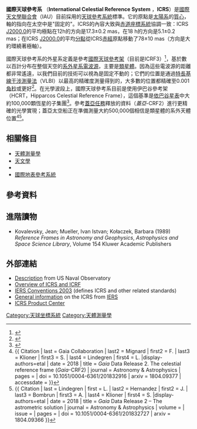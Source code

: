 '''國際天球參考系''' （'''International Celestial Reference System''' ，'''ICRS'''）是[[國際天文學聯合會|國際天文學聯合會]]（IAU）目前採用的[[天球坐標系統|天球參考系統]]標準。它的原點是[[太陽系|太陽系]]的[[質心|質心]]，軸的指向在太空中是"固定的"。ICRS的內容大致與[[赤道座標系統|赤道座標系統]]協調一致：ICRS [[J2000.0|J2000.0]]的平均極點在12h的方向是17.3±0.2 mas，在18 h的方向是5.1±0.2 mas；在ICRS [[J2000.0|J2000.0]]的平均[[分點|分點]]從ICRS[[赤經|赤經]]原點移動了78±10 mas（方向是大約環繞著極軸）。

國際天球參考系的外星系定義是參考[[國際天球參考架|國際天球參考架]]（目前是ICRF3）<ref name="IERS_ICRF_versions">{{cite web |title=The International Celestial Reference Frame (ICRF) |url=https://www.iers.org/IERS/EN/DataProducts/ICRF/icrf.html;jsessionid=180122EBBE3451F28E8B1205E35B40F1.live1 |website=www.iers.org |publisher=IERS |accessdate=16 April 2019 |archive-date=2019-04-16 |archive-url=https://web.archive.org/web/20190416101618/https://www.iers.org/IERS/EN/DataProducts/ICRF/icrf.html;jsessionid%3D180122EBBE3451F28E8B1205E35B40F1.live1 |dead-url=no }}</ref>，基於數以百計分布在整個天空的[[無線電波源|系外星系電波源]]，主要是[[類星體|類星體]]。因為這些電波源的距離都非常遙遠，以我們目前的技術可以視為是固定不動的；它們的位置是通過[[特長基線干涉測量法|特長基線干涉測量法]]（VLBI）以最高的精確度測量得到的，大多數的位置都精確至0.001[[弧分|角秒]]或更好<ref>{{cite web |url=http://aa.usno.navy.mil/faq/docs/ICRS_doc.php |title=ICRS Narrative |accessdate=2012-06-07 |publisher=<!---http://aa.usno.navy.mil/index.php--->U.S. Naval Observatory Astronomical Applications |archive-date=2011-07-09 |archive-url=https://web.archive.org/web/20110709100504/http://aa.usno.navy.mil/faq/docs/ICRS_doc.php |dead-url=no }}</ref>。在光學波段上，國際天球參考系目前是使用伊巴谷參考架（HCRT，Hipparcos Celestial Reference Frame），這個基準是[[依巴谷星表|依巴谷星表]]中大約100,000顆恆星的子集團<ref>{{cite web | url = http://aa.usno.navy.mil/faq/docs/ICRS_doc.php#FROPT | title = International Celestial Reference System (ICRS) | publisher = U S Naval Observatory, Astronomical Applications Department | access-date = May 12, 2018 | archive-date = 2011-07-09 | archive-url = https://web.archive.org/web/20110709100504/http://aa.usno.navy.mil/faq/docs/ICRS_doc.php#FROPT | dead-url = no }}</ref>。參考[[蓋亞任務|蓋亞任務]]釋放的資料（''蓋亞''-CRF2）進行更精確的光學實現；蓋亞太空船正在準備測量大約500,000個相信是類星體的系外天體位置<ref>{{ Citation | last = Gaia Collaboration | last2 = Mignard | first2 = F.  | last3 = Klioner | first3 = S. | last4 = Lindegren | first4 = L. |display-authors=etal | date = 2018 | title = ''Gaia'' Data Release 2. The celestial reference frame (''Gaia''-CRF2) | journal = Astronomy & Astrophysics | pages =  | doi = 10.1051/0004-6361/201832916 | arxiv = 1804.09377 | accessdate = }}</ref><ref>{{ Citation | last = Lindegren | first = L. | last2 = Hernandez | first2 = J. | last3 = Bombrun | first3 = A. | last4 = Klioner | first4 = S. |display-authors=etal | date = 2018 | title = ''Gaia'' Data Release 2 – The astrometric solution | journal = Astronomy & Astrophysics | volume =  | issue =  | pages =  | doi = 10.1051/0004-6361/201832727 | arxiv = 1804.09366 }}</ref>。

== 相關條目 ==
* [[天體測量學|天體測量學]]
* [[天文學|天文學]]
* {{link-en|質心天體參考系統|Barycentric celestial reference system}}
* [[國際地表參考系統|國際地表參考系統]]

== 參考資料 ==
{{reflist}}

== 進階讀物 ==
* Kovalevsky, Jean; Mueller, Ivan Istvan; Kołaczek, Barbara (1989) ''Reference Frames in Astronomy and Geophysics'', ''Astrophysics and Space Science Library'', Volume 154 Kluwer Academic Publishers {{ISBN|9780792301820}}

== 外部連結 ==
* [http://aa.usno.navy.mil/faq/docs/ICRS_doc.php Description]{{Wayback|url=http://aa.usno.navy.mil/faq/docs/ICRS_doc.php |date=20110709100504 }} from US Naval Observatory
* [http://www.usno.navy.mil/USNO/astronomical-applications/data-services/icrs-links?searchterm=ICRS+ICRF Overview of ICRS and ICRF]{{Wayback|url=http://www.usno.navy.mil/USNO/astronomical-applications/data-services/icrs-links?searchterm=ICRS+ICRF |date=20120901201251 }}
* [http://www.iers.org/MainDisp.csl?pid=46-25776 IERS Conventions 2003]{{Wayback|url=http://www.iers.org/MainDisp.csl?pid=46-25776 |date=20090131124845 }} (defines ICRS and other related standards)
* [http://www.iers.org/IERS/EN/DataProducts/ICRS/icrs.html General information]{{Wayback|url=http://www.iers.org/IERS/EN/DataProducts/ICRS/icrs.html |date=20190413180148 }} on the ICRS from [[IERS|IERS]]
* [http://hpiers.obspm.fr/icrs-pc/ ICRS Product Center]{{Wayback|url=http://hpiers.obspm.fr/icrs-pc/ |date=20090504180249 }}

[[Category:天球坐標系統|Category:天球坐標系統]]
[[Category:天體測量學|Category:天體測量學]]